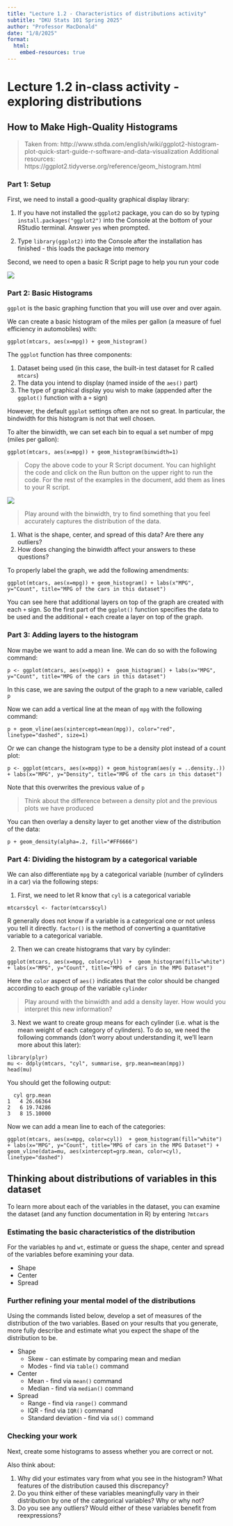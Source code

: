```yaml
---
title: "Lecture 1.2 - Characteristics of distributions activity"
subtitle: "DKU Stats 101 Spring 2025"
author: "Professor MacDonald"
date: "1/8/2025"
format: 
  html:
    embed-resources: true
---
```


# Lecture 1.2 in-class activity - exploring distributions

## How to Make High-Quality Histograms

> Taken from: http://www.sthda.com/english/wiki/ggplot2-histogram-plot-quick-start-guide-r-software-and-data-visualization Additional resources: https://ggplot2.tidyverse.org/reference/geom_histogram.html

### Part 1: Setup

First, we need to install a good-quality graphical display library:

1.  If you have not installed the `ggplot2` package, you can do so by typing `install.packages("ggplot2")` into the Console at the bottom of your RStudio terminal. Answer `yes` when prompted.

2.  Type `library(ggplot2)` into the Console after the installation has finished - this loads the package into memory

Second, we need to open a basic R Script page to help you run your code

![](newscript.png)

### Part 2: Basic Histograms

`ggplot` is the basic graphing function that you will use over and over again.

We can create a basic histogram of the miles per gallon (a measure of fuel efficiency in automobiles) with:

`ggplot(mtcars, aes(x=mpg)) + geom_histogram()`

The `ggplot` function has three components:

1.  Dataset being used (in this case, the built-in test dataset for R called `mtcars`)
2.  The data you intend to display (named inside of the `aes()` part)
3.  The type of graphical display you wish to make (appended after the `ggplot()` function with a `+` sign)

However, the default `ggplot` settings often are not so great. In particular, the bindwidth for this histogram is not that well chosen.

To alter the binwidth, we can set each bin to equal a set number of mpg (miles per gallon):

`ggplot(mtcars, aes(x=mpg)) + geom_histogram(binwidth=1)`

> Copy the above code to your R Script document. You can highlight the code and click on the Run button on the upper right to run the code. For the rest of the examples in the document, add them as lines to your R script.

![](runcode.png)

> Play around with the binwidth, try to find something that you feel accurately captures the distribution of the data.

1.  What is the shape, center, and spread of this data? Are there any outliers?
2.  How does changing the binwidth affect your answers to these questions?

To properly label the graph, we add the following amendments:

`ggplot(mtcars, aes(x=mpg)) + geom_histogram() + labs(x"MPG", y="Count", title="MPG of the cars in this dataset")`

You can see here that additional layers on top of the graph are created with each `+` sign. So the first part of the `ggplot()` function specifies the data to be used and the additional `+` each create a layer on top of the graph.

### Part 3: Adding layers to the histogram

Now maybe we want to add a mean line. We can do so with the following command:

`p <- ggplot(mtcars, aes(x=mpg)) +  geom_histogram() + labs(x="MPG", y="Count", title="MPG of the cars in this dataset")`

In this case, we are saving the output of the graph to a new variable, called `p`

Now we can add a vertical line at the mean of `mpg` with the following command:

`p + geom_vline(aes(xintercept=mean(mpg)), color="red", linetype="dashed", size=1)`

Or we can change the histogram type to be a density plot instead of a count plot:

`p <- ggplot(mtcars, aes(x=mpg)) + geom_histogram(aes(y = ..density..)) + labs(x="MPG", y="Density", title="MPG of the cars in this dataset")`

Note that this overwrites the previous value of `p`

> Think about the difference between a density plot and the previous plots we have produced

You can then overlay a density layer to get another view of the distribution of the data:

`p + geom_density(alpha=.2, fill="#FF6666")`

### Part 4: Dividing the histogram by a categorical variable

We can also differentiate `mpg` by a categorical variable (number of cylinders in a car) via the following steps:

1.  First, we need to let R know that `cyl` is a categorical variable

`mtcars$cyl <- factor(mtcars$cyl)`

R generally does not know if a variable is a categorical one or not unless you tell it directly. `factor()` is the method of converting a quantitative variable to a categorical variable.

2.  Then we can create histograms that vary by cylinder:

`ggplot(mtcars, aes(x=mpg, color=cyl))  +  geom_histogram(fill="white") + labs(x="MPG", y="Count", title="MPG of cars in the MPG Dataset")`

Here the `color` aspect of `aes()` indicates that the color should be changed according to each group of the variable `cylinder`

> Play around with the binwidth and add a density layer. How would you interpret this new information?

3.  Next we want to create group means for each cylinder (i.e. what is the mean weight of each category of cylinders). To do so, we need the following commands (don't worry about understanding it, we'll learn more about this later):

```         
library(plyr)
mu <- ddply(mtcars, "cyl", summarise, grp.mean=mean(mpg))
head(mu)
```

You should get the following output:

```         
  cyl grp.mean
1   4 26.66364
2   6 19.74286
3   8 15.10000
```

Now we can add a mean line to each of the categories:

`ggplot(mtcars, aes(x=mpg, color=cyl))  + geom_histogram(fill="white") + labs(x="MPG", y="Count", title="MPG of cars in the MPG Dataset") + geom_vline(data=mu, aes(xintercept=grp.mean, color=cyl), linetype="dashed")`

## Thinking about distributions of variables in this dataset

To learn more about each of the variables in the dataset, you can examine the dataset (and any function documentation in R) by entering `?mtcars`

### Estimating the basic characteristics of the distribution

For the variables `hp` and `wt`, estimate or guess the shape, center and spread of the variables before examining your data.

-   Shape
-   Center
-   Spread

### Further refining your mental model of the distributions

Using the commands listed below, develop a set of measures of the distribution of the two variables. Based on your results that you generate, more fully describe and estimate what you expect the shape of the distribution to be.

-   Shape
    -   Skew - can estimate by comparing mean and median
    -   Modes - find via `table()` command
-   Center
    -   Mean - find via `mean()` command
    -   Median - find via `median()` command
-   Spread
    -   Range - find via `range()` command
    -   IQR - find via `IQR()` command
    -   Standard deviation - find via `sd()` command

### Checking your work

Next, create some histograms to assess whether you are correct or not.

Also think about:

1.  Why did your estimates vary from what you see in the histogram? What features of the distribution caused this discrepancy?
2.  Do you think either of these variables meaningfully vary in their distribution by one of the categorical variables? Why or why not?
3.  Do you see any outliers? Would either of these variables benefit from reexpressions?
